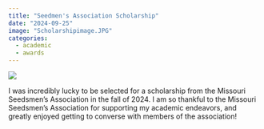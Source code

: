 ```yaml
---
title: "Seedmen's Association Scholarship"
date: "2024-09-25"
image: "Scholarshipimage.JPG"
categories:
  - academic
  - awards
---
```


![](Scholarshipimage.JPG)

I was incredibly lucky to be selected for a scholarship from the Missouri Seedsmen's Association in the fall of 2024. I am so thankful to the Missouri Seedsmen's Association for supporting my academic endeavors, and greatly enjoyed getting to converse with members of the association!
